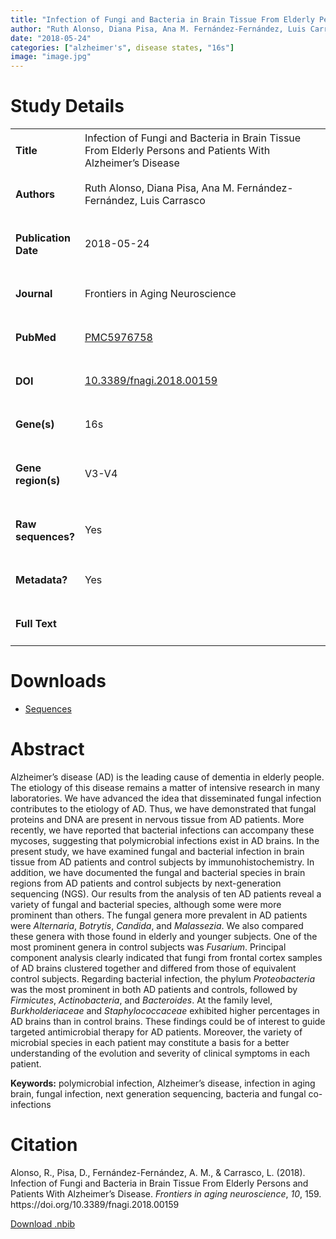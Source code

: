 ```yaml
---
title: "Infection of Fungi and Bacteria in Brain Tissue From Elderly Persons and Patients With Alzheimer’s Disease"
author: "Ruth Alonso, Diana Pisa, Ana M. Fernández-Fernández, Luis Carrasco"
date: "2018-05-24"
categories: ["alzheimer's", disease states, "16s"]
image: "image.jpg"
---
```


# Study Details

+-----------------------+------------------------------------------------------------------------------------------------------------+
| #### Title            | Infection of Fungi and Bacteria in Brain Tissue From Elderly Persons and Patients With Alzheimer’s Disease |
+-----------------------+------------------------------------------------------------------------------------------------------------+
| #### Authors          | Ruth Alonso, Diana Pisa, Ana M. Fernández-Fernández, Luis Carrasco                                         |
+-----------------------+------------------------------------------------------------------------------------------------------------+
| #### Publication Date | 2018-05-24                                                                                                 |
+-----------------------+------------------------------------------------------------------------------------------------------------+
| #### Journal          | Frontiers in Aging Neuroscience                                                                            |
+-----------------------+------------------------------------------------------------------------------------------------------------+
| #### PubMed           | [PMC5976758](https://www.ncbi.nlm.nih.gov/pmc/articles/PMC5976758/)                                        |
+-----------------------+------------------------------------------------------------------------------------------------------------+
| #### DOI              | [10.3389/fnagi.2018.00159](https://doi.org/10.3389%2Ffnagi.2018.00159)                                     |
+-----------------------+------------------------------------------------------------------------------------------------------------+
| #### Gene(s)          | 16s                                                                                                        |
+-----------------------+------------------------------------------------------------------------------------------------------------+
| #### Gene region(s)   | V3-V4                                                                                                      |
+-----------------------+------------------------------------------------------------------------------------------------------------+
| #### Raw sequences?   | Yes                                                                                                        |
+-----------------------+------------------------------------------------------------------------------------------------------------+
| #### Metadata?        | Yes                                                                                                        |
+-----------------------+------------------------------------------------------------------------------------------------------------+
| #### Full Text        |                                                                                                            |
+-----------------------+------------------------------------------------------------------------------------------------------------+

# Downloads

-   [Sequences](https://www.ncbi.nlm.nih.gov/nucleotide/EGAS00001002766)

# Abstract

Alzheimer’s disease (AD) is the leading cause of dementia in elderly people. The etiology of this disease remains a matter of intensive research in many laboratories. We have advanced the idea that disseminated fungal infection contributes to the etiology of AD. Thus, we have demonstrated that fungal proteins and DNA are present in nervous tissue from AD patients. More recently, we have reported that bacterial infections can accompany these mycoses, suggesting that polymicrobial infections exist in AD brains. In the present study, we have examined fungal and bacterial infection in brain tissue from AD patients and control subjects by immunohistochemistry. In addition, we have documented the fungal and bacterial species in brain regions from AD patients and control subjects by next-generation sequencing (NGS). Our results from the analysis of ten AD patients reveal a variety of fungal and bacterial species, although some were more prominent than others. The fungal genera more prevalent in AD patients were *Alternaria*, *Botrytis*, *Candida*, and *Malassezia*. We also compared these genera with those found in elderly and younger subjects. One of the most prominent genera in control subjects was *Fusarium*. Principal component analysis clearly indicated that fungi from frontal cortex samples of AD brains clustered together and differed from those of equivalent control subjects. Regarding bacterial infection, the phylum *Proteobacteria* was the most prominent in both AD patients and controls, followed by *Firmicutes*, *Actinobacteria*, and *Bacteroides*. At the family level, *Burkholderiaceae* and *Staphylococcaceae* exhibited higher percentages in AD brains than in control brains. These findings could be of interest to guide targeted antimicrobial therapy for AD patients. Moreover, the variety of microbial species in each patient may constitute a basis for a better understanding of the evolution and severity of clinical symptoms in each patient.

**Keywords:** polymicrobial infection, Alzheimer’s disease, infection in aging brain, fungal infection, next generation sequencing, bacteria and fungal co-infections

# Citation

Alonso, R., Pisa, D., Fernández-Fernández, A. M., & Carrasco, L. (2018). Infection of Fungi and Bacteria in Brain Tissue From Elderly Persons and Patients With Alzheimer's Disease. *Frontiers in aging neuroscience*, *10*, 159. https://doi.org/10.3389/fnagi.2018.00159

[Download .nbib](https://www.ncbi.nlm.nih.gov/pmc/resources/citations/5976758/export/)
